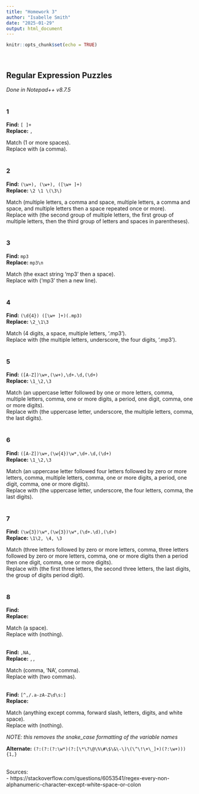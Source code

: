 ```yaml
---
title: "Homework 3"
author: "Isabelle Smith"
date: "2025-01-29"
output: html_document
---
```


```r
knitr::opts_chunk$set(echo = TRUE)
```

&nbsp;

## Regular Expression Puzzles  

*Done in Notepad++ v8.7.5*  
&nbsp;

### 1  

**Find:** `[ ]+`  
**Replace:** `,`  

Match (1 or more spaces).  
Replace with (a comma).  
&nbsp;

### 2  

**Find:** `(\w+), (\w+), ([\w+ ]+)`  
**Replace:** `\2 \1 \(\3\)`

Match (multiple letters, a comma and space, multiple letters, a comma and space, and multiple letters then a space repeated once or more).  
Replace with (the second group of multiple letters, the first group of multiple letters, then the third group of letters and spaces in parentheses).  
&nbsp;
 
### 3  

**Find:** `mp3 `  
**Replace:** `mp3\n`

Match (the exact string 'mp3' then a space).  
Replace with ('mp3' then a new line).  
&nbsp;

### 4  

**Find:** `(\d{4}) ([\w+ ]+)(.mp3)`  
**Replace:** `\2_\1\3`  

Match (4 digits, a space, multiple letters, '.mp3').  
Replace with (the multiple letters, underscore, the four digits, '.mp3').  
&nbsp;

### 5  

**Find:** `([A-Z])\w+,(\w+),\d+.\d,(\d+)`  
**Replace:** `\1_\2,\3`  

Match (an uppercase letter followed by one or more letters, comma, multiple letters, comma, one or more digits, a period, one digit, comma, one or more digits).  
Replace with (the uppercase letter, underscore, the multiple letters, comma, the last digits).  
&nbsp;

### 6  

**Find:** `([A-Z])\w+,(\w{4})\w*,\d+.\d,(\d+)`  
**Replace:** `\1_\2,\3`  

Match (an uppercase letter followed four letters followed by zero or more letters, comma, multiple letters, comma, one or more digits, a period, one digit, comma, one or more digits).  
Replace with (the uppercase letter, underscore, the four letters, comma, the last digits).  
&nbsp;

### 7  

**Find:** `(\w{3})\w*,(\w{3})\w*,(\d+.\d),(\d+)`  
**Replace:** `\1\2, \4, \3`  

Match (three letters followed by zero or more letters, comma, three letters followed by zero or more letters, comma, one or more digits then a period then one digit, comma, one or more digits).  
Replace with (the first three letters, the second three letters, the last digits, the group of digits period digit).  
&nbsp;

### 8  

**Find:** ` `  
**Replace:**  

Match (a space).  
Replace with (nothing).  
&nbsp;

**Find:** `,NA,`  
**Replace:** `,,`  

Match (comma, 'NA', comma).  
Replace with (two commas).  
&nbsp;

**Find:** `[^,/.a-zA-Z\d\s:]`  
**Replace:**  

Match (anything except comma, forward slash, letters, digits, and white space).  
Replace with (nothing).  

*NOTE: this removes the snake_case formatting of the variable names*

**Alternate:** `(?:(?:(?:\w*)(?:[\*\?\@\%\#\$\&\-\)\(\^\!\+\_]+)(?:\w+))){1,}`  
&nbsp;

Sources:  
- https://stackoverflow.com/questions/6053541/regex-every-non-alphanumeric-character-except-white-space-or-colon

